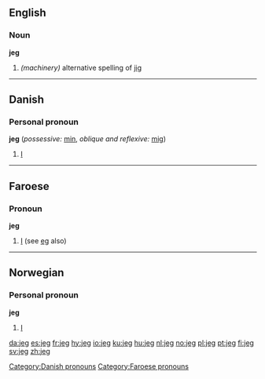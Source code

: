==English==
===Noun===
'''jeg'''
#''(machinery)'' alternative spelling of [[jig]]

----

==Danish==
===Personal pronoun===
'''jeg''' (''possessive:'' [[min]], ''oblique and reflexive:'' [[mig]])

# [[I]]

[[Category:Danish pronouns]]

----

==Faroese==

===Pronoun===
'''jeg'''

# [[I]] (see [[eg]] also)

[[Category:Faroese pronouns]]

----

==Norwegian==
===Personal pronoun===
'''jeg'''
# [[I]]

[[da:jeg]]
[[es:jeg]]
[[fr:jeg]]
[[hy:jeg]]
[[io:jeg]]
[[ku:jeg]]
[[hu:jeg]]
[[nl:jeg]]
[[no:jeg]]
[[pl:jeg]]
[[pt:jeg]]
[[fi:jeg]]
[[sv:jeg]]
[[zh:jeg]]